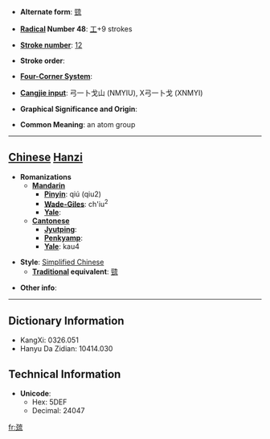* '''Alternate form''': [[巰]]

* '''[[Wiktionary:Chinese radical index| Radical]] Number 48''': [[Wiktionary:Chinese radical index 工|工]]+9 strokes

* '''[[Wiktionary:Chinese total strokes index|Stroke number]]''': [[Wiktionary:Chinese total strokes index 12|12]]

* '''Stroke order''': 

* '''[[Wiktionary:Chinese four corner index|Four-Corner System]]''': 

* '''[[Wiktionary:Chinese Cangjie index|Cangjie input]]''': 弓一卜戈山 (NMYIU), X弓一卜戈 (XNMYI)

* '''Graphical Significance and Origin''': 

* '''Common Meaning''': an atom group

----

== [[Chinese]] [[Hanzi]] ==

* '''Romanizations'''
** '''[[Mandarin]]'''
*** '''[[Pinyin]]''': qiú (qiu2)
*** '''[[Wade-Giles]]''': ch'iu<sup>2</sup>
*** '''[[Yale]]''': 
** '''[[Cantonese]]'''
*** '''[[Jyutping]]''':
*** '''[[Penkyamp]]''': 
*** '''[[Yale]]''': kau4

* '''Style''': [[Simplified Chinese]] 
** '''[[Traditional Chinese|Traditional]] equivalent''': [[巰]]

* '''Other info''': 

----

== Dictionary Information ==

* KangXi: 0326.051
* Hanyu Da Zidian: 10414.030

== Technical Information ==

* '''Unicode''':
** Hex: 5DEF
** Decimal: 24047

[[fr:巯]]